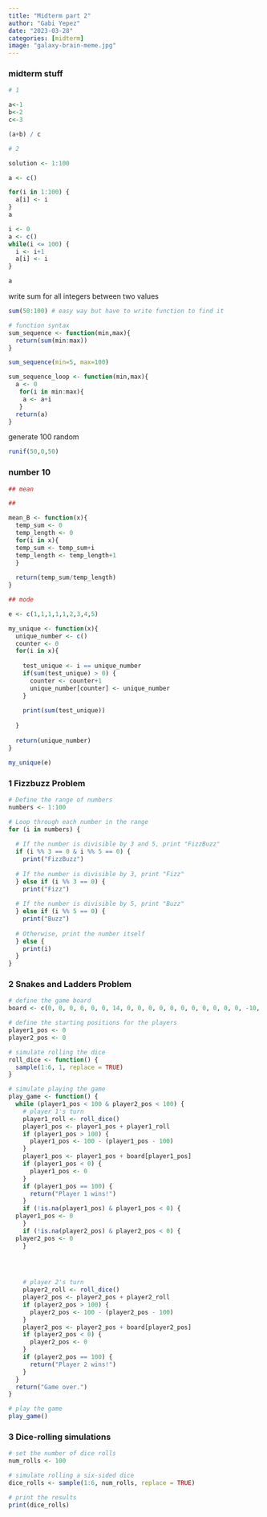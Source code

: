 ```yaml
---
title: "Midterm part 2"
author: "Gabi Yepez"
date: "2023-03-28"
categories: [midterm]
image: "galaxy-brain-meme.jpg"
---
```


### midterm stuff

```r
# 1

a<-1
b<-2
c<-3

(a+b) / c

# 2

solution <- 1:100

a <- c()

for(i in 1:100) {
  a[i] <- i
}
a

i <- 0
a <- c()
while(i <= 100) {
  i <- i+1
  a[i] <- i
}

a
```

write sum for all integers between two values

```r
sum(50:100) # easy way but have to write function to find it

# function syntax
sum_sequence <- function(min,max){
  return(sum(min:max))
}

sum_sequence(min=5, max=100)

sum_sequence_loop <- function(min,max){
  a <- 0
   for(i in min:max){
    a <- a+i
   }
  return(a)
}


```

generate 100 random

```r
runif(50,0,50)

```

### number 10

```r
## mean

##

mean_B <- function(x){
  temp_sum <- 0
  temp_length <- 0
  for(i in x){
  temp_sum <- temp_sum+i
  temp_length <- temp_length+1
  }
  
  return(temp_sum/temp_length)
}
```

```r
## mode 

e <- c(1,1,1,1,1,2,3,4,5)

my_unique <- function(x){
  unique_number <- c()
  counter <- 0
  for(i in x){
    
    test_unique <- i == unique_number
    if(sum(test_unique) > 0) {
      counter <- counter+1
      unique_number[counter] <- unique_number
    }
    
    print(sum(test_unique))
    
  }
  
  return(unique_number)
}

my_unique(e)
```

### 1 Fizzbuzz Problem

```r
# Define the range of numbers
numbers <- 1:100

# Loop through each number in the range
for (i in numbers) {
  
  # If the number is divisible by 3 and 5, print "FizzBuzz"
  if (i %% 3 == 0 & i %% 5 == 0) {
    print("FizzBuzz")
    
  # If the number is divisible by 3, print "Fizz"
  } else if (i %% 3 == 0) {
    print("Fizz")
    
  # If the number is divisible by 5, print "Buzz"
  } else if (i %% 5 == 0) {
    print("Buzz")
    
  # Otherwise, print the number itself
  } else {
    print(i)
  }
}

```

### 2 Snakes and Ladders Problem

```r
# define the game board
board <- c(0, 0, 0, 0, 0, 0, 14, 0, 0, 0, 0, 0, 0, 0, 0, 0, 0, 0, -10, 0, 0, 0, 0, 0, 0, 0, 0, 0, 0, 8, 0, 0, 0, 0, 0, 0, 0, -20, 0, 0, 0, 0, 0, 0, 0, 0, 0, 0, 0, 0, 0, 0, 0, 0, 0, 0, 10, 0, 0, 0, 0, 0, 0, 0, 0, 0, 0)

# define the starting positions for the players
player1_pos <- 0
player2_pos <- 0

# simulate rolling the dice
roll_dice <- function() {
  sample(1:6, 1, replace = TRUE)
}

# simulate playing the game
play_game <- function() {
  while (player1_pos < 100 & player2_pos < 100) {
    # player 1's turn
    player1_roll <- roll_dice()
    player1_pos <- player1_pos + player1_roll
    if (player1_pos > 100) {
      player1_pos <- 100 - (player1_pos - 100)
    }
    player1_pos <- player1_pos + board[player1_pos]
    if (player1_pos < 0) {
      player1_pos <- 0
    }
    if (player1_pos == 100) {
      return("Player 1 wins!")
    }
    if (!is.na(player1_pos) & player1_pos < 0) {
  player1_pos <- 0
    }
    if (!is.na(player2_pos) & player2_pos < 0) {
  player2_pos <- 0
    }
    


    
    # player 2's turn
    player2_roll <- roll_dice()
    player2_pos <- player2_pos + player2_roll
    if (player2_pos > 100) {
      player2_pos <- 100 - (player2_pos - 100)
    }
    player2_pos <- player2_pos + board[player2_pos]
    if (player2_pos < 0) {
      player2_pos <- 0
    }
    if (player2_pos == 100) {
      return("Player 2 wins!")
    }
  }
  return("Game over.")
}

# play the game
play_game()

```

### 3 Dice-rolling simulations

```r
# set the number of dice rolls
num_rolls <- 100

# simulate rolling a six-sided dice
dice_rolls <- sample(1:6, num_rolls, replace = TRUE)

# print the results
print(dice_rolls)

```

